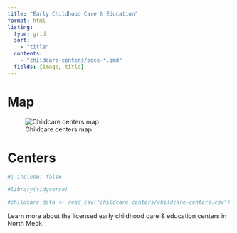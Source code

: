 ```yaml
---
title: "Early Childhood Care & Education"
format: html
listing:
  type: grid
  sort: 
    - "title"
  contents:
    - "childcare-centers/ecce-*.qmd"
  fields: [image, title]
---
```


# Map

![Childcare centers map](images/ccmap.png)

# Centers

```r
#| include: false

#library(tidyverse)

#childcare_data <- read_csv("childcare-centers/childcare-centers.csv")
```

Learn more about the licensed early childhood care & education centers in North Meck.

